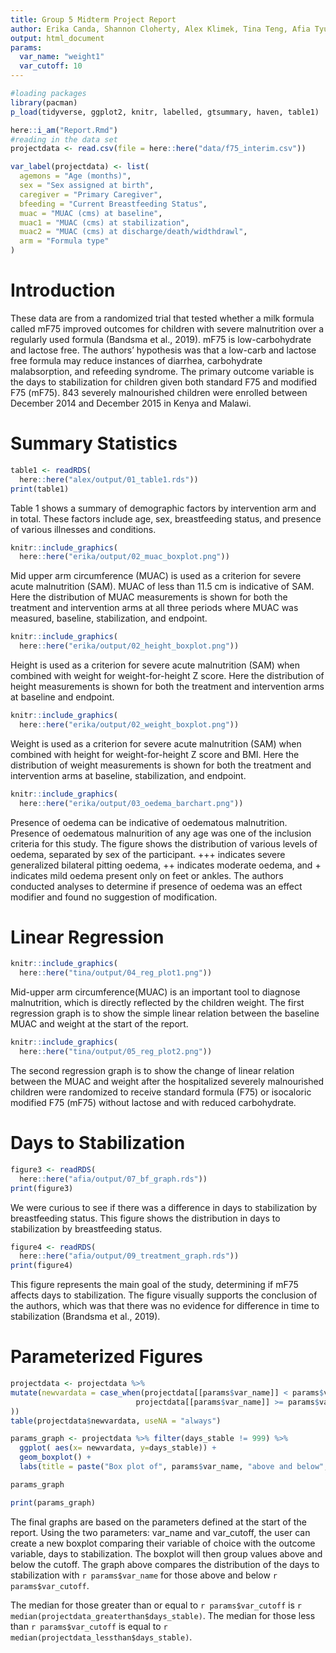 ```yaml
---
title: Group 5 Midterm Project Report
author: Erika Canda, Shannon Cloherty, Alex Klimek, Tina Teng, Afia Tyus
output: html_document
params: 
  var_name: "weight1"
  var_cutoff: 10
---
```


```r
#loading packages
library(pacman)
p_load(tidyverse, ggplot2, knitr, labelled, gtsummary, haven, table1)

here::i_am("Report.Rmd")
#reading in the data set
projectdata <- read.csv(file = here::here("data/f75_interim.csv"))

var_label(projectdata) <- list(
  agemons = "Age (months)",
  sex = "Sex assigned at birth",
  caregiver = "Primary Caregiver",
  bfeeding = "Current Breastfeeding Status",
  muac = "MUAC (cms) at baseline",
  muac1 = "MUAC (cms) at stabilization",
  muac2 = "MUAC (cms) at discharge/death/widthdrawl",
  arm = "Formula type"
)
```

# Introduction

These data are from a randomized trial that tested whether a milk formula called mF75 improved outcomes for children with severe malnutrition over a regularly used formula (Bandsma et al., 2019). mF75 is low-carbohydrate and lactose free. The authors' hypothesis was that a low-carb and lactose free formula may reduce instances of diarrhea, carbohydrate malabsorption, and refeeding syndrome. The primary outcome variable is the days to stabilization for children given both standard F75 and modified F75 (mF75). 843 severely malnourished children were enrolled between December 2014 and December 2015 in Kenya and Malawi.

# Summary Statistics

```r
table1 <- readRDS(
  here::here("alex/output/01_table1.rds"))
print(table1)
```

Table 1 shows a summary of demographic factors by intervention arm and in total. These factors include age, sex, breastfeeding status, and presence of various illnesses and conditions.

```r
knitr::include_graphics(
  here::here("erika/output/02_muac_boxplot.png"))
```

Mid upper arm circumference (MUAC) is used as a criterion for severe acute malnutrition (SAM). MUAC of less than 11.5 cm is indicative of SAM. Here the distribution of MUAC measurements is shown for both the treatment and intervention arms at all three periods where MUAC was measured, baseline, stabilization, and endpoint.

```r
knitr::include_graphics(
  here::here("erika/output/02_height_boxplot.png"))
```

Height is used as a criterion for severe acute malnutrition (SAM) when combined with weight for weight-for-height Z score. Here the distribution of height measurements is shown for both the treatment and intervention arms at baseline and endpoint.


```r
knitr::include_graphics(
  here::here("erika/output/02_weight_boxplot.png"))
```

Weight is used as a criterion for severe acute malnutrition (SAM) when combined with height for weight-for-height Z score and BMI. Here the distribution of weight measurements is shown for both the treatment and intervention arms at baseline, stabilization, and endpoint.


```r
knitr::include_graphics(
  here::here("erika/output/03_oedema_barchart.png"))
```

Presence of oedema can be indicative of oedematous malnutrition. Presence of oedematous malnurition of any age was one of the inclusion criteria for this study. The figure shows the distribution of various levels of oedema, separated by sex of the participant. +++ indicates severe generalized bilateral pitting oedema, ++ indicates moderate oedema, and + indicates mild oedema present only on feet or ankles. The authors conducted analyses to determine if presence of oedema was an effect modifier and found no suggestion of modification.

# Linear Regression

```r
knitr::include_graphics(
  here::here("tina/output/04_reg_plot1.png"))
```

Mid-upper arm circumference(MUAC) is an important tool to diagnose malnutrition, which is directly reflected by the children weight. The first regression graph is to show the simple linear relation between the baseline MUAC and weight at the start of the report.
  
```r
knitr::include_graphics(
  here::here("tina/output/05_reg_plot2.png"))
```

The second regression graph is to show the change of linear relation between the MUAC and weight after the hospitalized severely malnourished children were randomized to receive standard formula (F75) or isocaloric modified F75 (mF75) without lactose and with reduced carbohydrate. 

# Days to Stabilization

```r
figure3 <- readRDS(
  here::here("afia/output/07_bf_graph.rds"))
print(figure3)
```

We were curious to see if there was a difference in days to stabilization by breastfeeding status. This figure shows the distribution in days to stabilization by breastfeeding status.

```r
figure4 <- readRDS(
  here::here("afia/output/09_treatment_graph.rds"))
print(figure4)
```

This figure represents the main goal of the study, determining if mF75 affects days to stabilization. The figure visually supports the conclusion of the authors, which was that there was no evidence for difference in time to stabilization (Brandsma et al., 2019).

# Parameterized Figures

```r

projectdata <- projectdata %>% 
mutate(newvardata = case_when(projectdata[[params$var_name]] < params$var_cutoff ~ "Less than cutoff",
                            projectdata[[params$var_name]] >= params$var_cutoff ~ "Greater than or equal to cutoff"
))
table(projectdata$newvardata, useNA = "always")

params_graph <- projectdata %>% filter(days_stable != 999) %>% 
  ggplot( aes(x= newvardata, y=days_stable)) +
  geom_boxplot() + 
  labs(title = paste("Box plot of", params$var_name, "above and below", params$var_cutoff), x = "", y = "Days to Stabilization")

params_graph

print(params_graph)
```

The final graphs are based on the parameters defined at the start of the report. Using the two parameters: var_name and var_cutoff, the user can create a new boxplot comparing their variable of choice with the outcome variable, days to stabilization. The boxplot will then group values above and below the cutoff. The graph above compares the distribution of the days to stabilization with `r params$var_name` for those above and below `r params$var_cutoff`.

The median for those greater than or equal to `r params$var_cutoff` is `r median(projectdata_greaterthan$days_stable)`. The median for those less than `r params$var_cutoff` is equal to `r median(projectdata_lessthan$days_stable)`.
